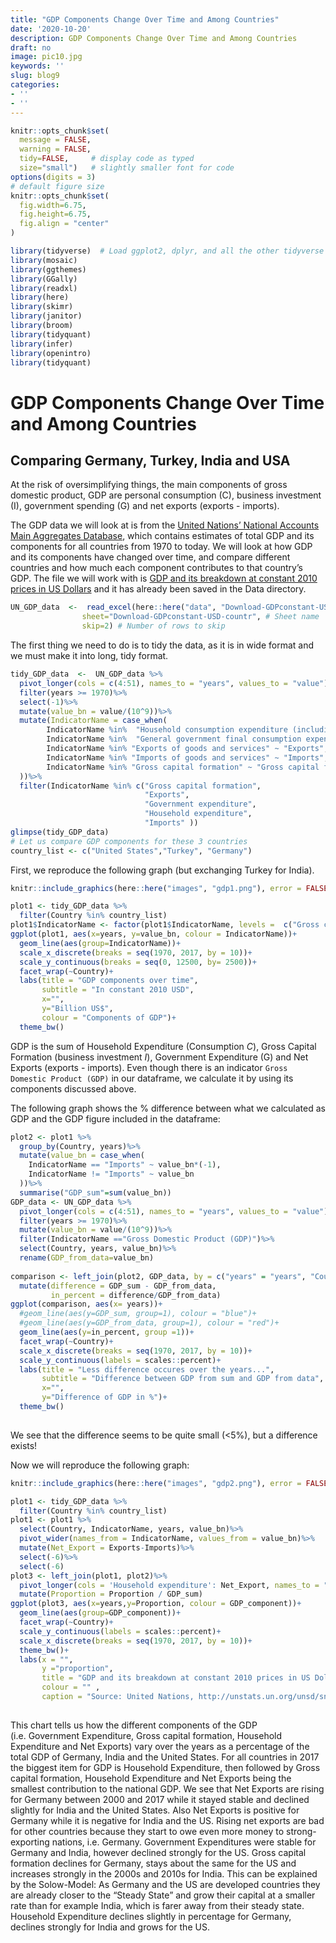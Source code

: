 ```yaml
---
title: "GDP Components Change Over Time and Among Countries"
date: '2020-10-20'
description: GDP Components Change Over Time and Among Countries
draft: no
image: pic10.jpg
keywords: ''
slug: blog9
categories:
- ''
- ''
---
```


```r
knitr::opts_chunk$set(
  message = FALSE, 
  warning = FALSE, 
  tidy=FALSE,     # display code as typed
  size="small")   # slightly smaller font for code
options(digits = 3)
# default figure size
knitr::opts_chunk$set(
  fig.width=6.75, 
  fig.height=6.75,
  fig.align = "center"
)
```

```r
library(tidyverse)  # Load ggplot2, dplyr, and all the other tidyverse packages
library(mosaic)
library(ggthemes)
library(GGally)
library(readxl)
library(here)
library(skimr)
library(janitor)
library(broom)
library(tidyquant)
library(infer)
library(openintro)
library(tidyquant)
```

# GDP Components Change Over Time and Among Countries

## Comparing Germany, Turkey, India and USA

At the risk of oversimplifying things, the main components of gross domestic product, GDP are personal consumption (C), business investment (I), government spending (G) and net exports (exports - imports). 

The GDP data we will look at is from the [United Nations' National Accounts Main Aggregates Database](https://unstats.un.org/unsd/snaama/Downloads), which contains estimates of total GDP and its components for all countries from 1970 to today. 
We will look at how GDP and its components have changed over time, and compare different countries and how much each component contributes to that country's GDP. The file we will work with is [GDP and its breakdown at constant 2010 prices in US Dollars](http://unstats.un.org/unsd/amaapi/api/file/6) and it has already been saved in the Data directory.

```r
UN_GDP_data  <-  read_excel(here::here("data", "Download-GDPconstant-USD-countries.xls"), # Excel filename
                sheet="Download-GDPconstant-USD-countr", # Sheet name
                skip=2) # Number of rows to skip
```

 The first thing we need to do is to tidy the data, as it is in wide format and we must make it into long, tidy format.

```r
tidy_GDP_data  <-  UN_GDP_data %>% 
  pivot_longer(cols = c(4:51), names_to = "years", values_to = "value") %>%
  filter(years >= 1970)%>%
  select(-1)%>%
  mutate(value_bn = value/(10^9))%>%
  mutate(IndicatorName = case_when(
        IndicatorName %in%  "Household consumption expenditure (including Non-profit institutions serving households)" ~ "Household expenditure",
        IndicatorName %in%  "General government final consumption expenditure" ~ "Government expenditure",
        IndicatorName %in% "Exports of goods and services" ~ "Exports",
        IndicatorName %in% "Imports of goods and services" ~ "Imports", 
        IndicatorName %in% "Gross capital formation" ~ "Gross capital formation"
  ))%>%
  filter(IndicatorName %in% c("Gross capital formation", 
                              "Exports",
                              "Government expenditure", 
                              "Household expenditure", 
                              "Imports" ))
glimpse(tidy_GDP_data)
# Let us compare GDP components for these 3 countries
country_list <- c("United States","Turkey", "Germany")
```

First, we reproduce the following graph (but exchanging Turkey for India).

```r
knitr::include_graphics(here::here("images", "gdp1.png"), error = FALSE)
```

```r
plot1 <- tidy_GDP_data %>%
  filter(Country %in% country_list)
plot1$IndicatorName <- factor(plot1$IndicatorName, levels =  c("Gross capital formation", "Exports", "Government expenditure", "Household expenditure", "Imports"))
ggplot(plot1, aes(x=years, y=value_bn, colour = IndicatorName))+
  geom_line(aes(group=IndicatorName))+
  scale_x_discrete(breaks = seq(1970, 2017, by = 10))+
  scale_y_continuous(breaks = seq(0, 12500, by= 2500))+
  facet_wrap(~Country)+
  labs(title = "GDP components over time",
       subtitle = "In constant 2010 USD",
       x="",
       y="Billion US$",
       colour = "Components of GDP")+
  theme_bw()
```

GDP is the sum of Household Expenditure (Consumption *C*), Gross Capital Formation (business investment *I*), Government Expenditure (G) and Net Exports (exports - imports). Even though there is an indicator `Gross Domestic Product (GDP)` in our dataframe, we calculate it by using its components discussed above.

The following graph shows the % difference between what we calculated as GDP and the GDP figure included in the dataframe:

```r
plot2 <- plot1 %>%
  group_by(Country, years)%>%
  mutate(value_bn = case_when(
    IndicatorName == "Imports" ~ value_bn*(-1),
    IndicatorName != "Imports" ~ value_bn
  ))%>%
  summarise("GDP_sum"=sum(value_bn))
GDP_data <- UN_GDP_data %>%
  pivot_longer(cols = c(4:51), names_to = "years", values_to = "value") %>%
  filter(years >= 1970)%>%
  mutate(value_bn = value/(10^9))%>%
  filter(IndicatorName =="Gross Domestic Product (GDP)")%>%
  select(Country, years, value_bn)%>%
  rename(GDP_from_data=value_bn)
  
comparison <- left_join(plot2, GDP_data, by = c("years" = "years", "Country"="Country"))%>%
  mutate(difference = GDP_sum - GDP_from_data, 
         in_percent = difference/GDP_from_data)
ggplot(comparison, aes(x= years))+
  #geom_line(aes(y=GDP_sum, group=1), colour = "blue")+
  #geom_line(aes(y=GDP_from_data, group=1), colour = "red")+
  geom_line(aes(y=in_percent, group =1))+
  facet_wrap(~Country)+
  scale_x_discrete(breaks = seq(1970, 2017, by = 10))+
  scale_y_continuous(labels = scales::percent)+
  labs(title = "Less difference occures over the years...",
       subtitle = "Difference between GDP from sum and GDP from data",
       x="",
       y="Difference of GDP in %")+
  theme_bw()
 
```
We see that the difference seems to be quite small (<5%), but a difference exists!

Now we will reproduce the following graph:

```r
knitr::include_graphics(here::here("images", "gdp2.png"), error = FALSE)
```
```r
plot1 <- tidy_GDP_data %>%
  filter(Country %in% country_list)
plot1 <- plot1 %>%
  select(Country, IndicatorName, years, value_bn)%>%
  pivot_wider(names_from = IndicatorName, values_from = value_bn)%>%
  mutate(Net_Export = Exports-Imports)%>%
  select(-6)%>%
  select(-6)
plot3 <- left_join(plot1, plot2)%>%
  pivot_longer(cols = 'Household expenditure': Net_Export, names_to = "GDP_component", values_to = "Proportion" )%>%
  mutate(Proportion = Proportion / GDP_sum)
ggplot(plot3, aes(x=years,y=Proportion, colour = GDP_component))+
  geom_line(aes(group=GDP_component))+
  facet_wrap(~Country)+
  scale_y_continuous(labels = scales::percent)+
  scale_x_discrete(breaks = seq(1970, 2017, by = 10))+
  theme_bw()+
  labs(x = "",
       y ="proportion",
       title = "GDP and its breakdown at constant 2010 prices in US Dollars", 
       colour = "" ,
       caption = "Source: United Nations, http://unstats.un.org/unsd/snaama/Downloads")
  
```

This chart tells us how the different components of the GDP (i.e. Government Expenditure, Gross capital formation, Household Expenditure and Net Exports) vary over the years as a percentage of the total GDP of Germany, India and the United States.
For all countries in 2017 the biggest item for GDP is Household Expenditure, then followed by Gross capital formation, Household Expenditure and Net Exports being the smallest contribution to the national GDP.
We see that Net Exports are rising for Germany between 2000 and 2017 while it stayed stable and declined slightly for India and the United States. Also Net Exports is positive for Germany while it is negative for India and the US. Rising net exports are bad for other countries because they start to owe even more money to strong-exporting nations, i.e. Germany. 
Government Expenditures were stable for Germany and India, however declined strongly for the US. 
Gross capital formation declines for Germany, stays about the same for the US and increases strongly in the 2000s and 2010s for India. This can be explained by the Solow-Model: As Germany and the US are developed countries they are already closer to the "Steady State" and grow their capital at a smaller rate than for example India, which is farer away from their steady state.
Household Expenditure declines slightly in percentage for Germany, declines strongly for India and grows for the US. 
